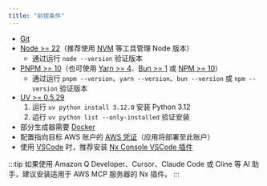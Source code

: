 ```yaml
---
title: "前提条件"
---
```





- [Git](https://git-scm.com/book/en/v2/Getting-Started-Installing-Git)
- [Node >= 22](https://nodejs.org/en/download)（推荐使用 [NVM](https://github.com/nvm-sh/nvm) 等工具管理 Node 版本）
  - 通过运行 `node --version` 验证版本
- [PNPM >= 10](https://pnpm.io/installation#using-npm)（也可使用 [Yarn >= 4](https://yarnpkg.com/getting-started/install)、[Bun >= 1](https://bun.sh/docs/installation) 或 [NPM >= 10](https://nodejs.org/en/learn/getting-started/an-introduction-to-the-npm-package-manager)）
  - 通过运行 `pnpm --version`、`yarn --version`、`bun --version` 或 `npm --version` 验证版本
- [UV >= 0.5.29](https://docs.astral.sh/uv/getting-started/installation/)
  1. 运行 `uv python install 3.12.0` 安装 Python 3.12
  2. 运行 `uv python list --only-installed` 验证安装
- 部分生成器需要 [Docker](https://www.docker.com/)
- 配置指向目标 AWS 账户的 [AWS 凭证](https://docs.aws.amazon.com/sdkref/latest/guide/access.html)（应用将部署至此账户）
- 使用 [VSCode](https://code.visualstudio.com/) 时，推荐安装 [Nx Console VSCode 插件](https://marketplace.visualstudio.com/items?itemName=nrwl.angular-console)

:::tip
如果使用 Amazon Q Developer、Cursor、Claude Code 或 Cline 等 AI 助手，建议<Link path="/get_started/building-with-ai">安装适用于 AWS MCP 服务器的 Nx 插件</Link>。
:::